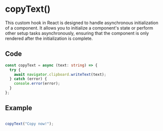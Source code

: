 # copyText()

This custom hook in React is designed to handle asynchronous initialization of a component. It allows you to initialize a component's state or perform other setup tasks asynchronously, ensuring that the component is only rendered after the initialization is complete.

## Code

``` copyText.ts
const copyText = async (text: string) => {
  try {
    await navigator.clipboard.writeText(text);
  } catch (error) {
    console.error(error);
  }
};
```

## Example 

``` javascript

copyText("Copy now!");
```